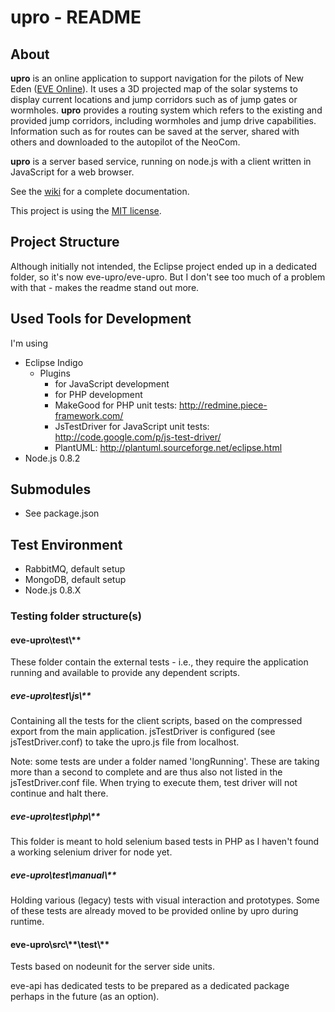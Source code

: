 = upro - README =

== About ==
'''upro''' is an online application to support navigation for the pilots of New Eden ([http://www.eveonline.com EVE Online]).
It uses a 3D projected map of the solar systems to display current locations and jump corridors such as of jump gates
or wormholes. '''upro''' provides a routing system which refers to the existing and provided jump corridors, including
wormholes and jump drive capabilities. Information such as for routes can be saved at the server, shared with others
and downloaded to the autopilot of the NeoCom.

'''upro''' is a server based service, running on node.js with a client written in JavaScript for a web browser.

See the [https://github.com/dertseha/eve-upro/wiki wiki] for a complete documentation.

This project is using the [http://opensource.org/licenses/mit-license.php MIT license].

== Project Structure ==

Although initially not intended, the Eclipse project ended up in a dedicated folder, so it's now eve-upro/eve-upro.
But I don't see too much of a problem with that - makes the readme stand out more.

== Used Tools for Development ==

I'm using
* Eclipse Indigo
** Plugins
*** for JavaScript development
*** for PHP development
*** MakeGood for PHP unit tests: http://redmine.piece-framework.com/
*** JsTestDriver for JavaScript unit tests: http://code.google.com/p/js-test-driver/
*** PlantUML: http://plantuml.sourceforge.net/eclipse.html
* Node.js 0.8.2

== Submodules ==
* See package.json

== Test Environment ==
* RabbitMQ, default setup
* MongoDB, default setup
* Node.js 0.8.X

=== Testing folder structure(s) ===
==== eve-upro\test\** ====
These folder contain the external tests - i.e., they require the application running and available to provide
any dependent scripts.

===== eve-upro\test\js\** =====
Containing all the tests for the client scripts, based on the compressed export from the main application.
jsTestDriver is configured (see jsTestDriver.conf) to take the upro.js file from localhost.

Note: some tests are under a folder named 'longRunning'. These are taking more than a second to complete
and are thus also not listed in the jsTestDriver.conf file. When trying to execute them, test driver will
not continue and halt there.

===== eve-upro\test\php\** =====
This folder is meant to hold selenium based tests in PHP as I haven't found a working selenium driver for node yet.

===== eve-upro\test\manual\** =====
Holding various (legacy) tests with visual interaction and prototypes. Some of these tests are already moved to be
provided online by upro during runtime. 

==== eve-upro\src\**\test\** ====
Tests based on nodeunit for the server side units.

eve-api has dedicated tests to be prepared as a dedicated package perhaps in the future (as an option).

